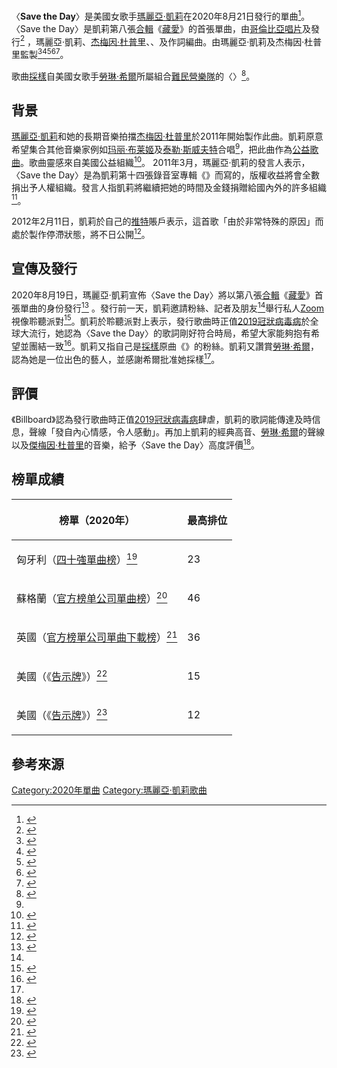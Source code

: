 {{NotChineseTitle|time=2020-09-19T16:04:32+00:00}}
{{NoteTA
|G1=Music
|1=zh-cn:玛丽亚·凯莉; zh-tw:瑪麗亞·凱莉; zh-hk:瑪麗·嘉兒;
}}
{{Infobox song
| name       = Save the Day
| cover      = 
| border     = yes
| type       = single
| artist     = [[瑪麗亞·凱莉|瑪麗亞·凱莉]]
| album      = [[藏愛|藏愛]]
| released   = {{Start date|2020|8|21}}
| format     = [[CD|CD]]
| recorded   = 2020年
| genre      = [[节奏布鲁斯|节奏布鲁斯]]<ref>{{cite web |last=Johnson |first=Laura |title=Mariah Carey Unveils Ms. Lauryn Hill Collaboration Save The Day |url=https://www.stereoboard.com/content/view/229083/9 |website=Stereoboard |accessdate=August 21, 2020 |date=August 21, 2020 |archive-date=2020-08-22 |archive-url=https://web.archive.org/web/20200822204412/https://www.stereoboard.com/content/view/229083/9 |dead-url=no }}</ref>
| label      = [[哥倫比亞唱片|哥倫比亞唱片]]<br/>{{le|Legacy唱片|Legacy Recordings|Legacy}}
| length     = {{duration|m=3|s=48}}
| writer     = 瑪麗亞·凱莉<br/>[[杰梅因·杜普里|杰梅因·杜普里]]<br/>{{Internal link helper/en|James "Big Jim" Wright|Sounds of Blackness}}<br/>{{Internal link helper/en|Charles Fox|Charles Fox}}<br/>{{Internal link helper/en|Norman Gimbel|Norman Gimbel}}
| producer   = 瑪麗亞·凱莉<br/>杰梅因·杜普里
| misc       = 
{{Extra chronology
| artist     = [[瑪麗亞·凱莉|瑪麗亞·凱莉]]
| type       = single
| prev_title = {{le|In the Mix|In_the_Mix_(Mariah_Carey_song)}}
| prev_year  = 2019
| title      = Save the Day
| year       = 2020
| next_title = 
| next_year  = 
}}
{{Extra chronology
| artist     = [[勞琳·希爾|勞琳·希爾]]
| type       = single
| prev_title = We Got Love
| prev_year  = 2020
| title      = Save the Day
| year       = 2020
| next_title = 
| next_year  = 
}}
}}
〈'''Save the Day'''〉是美國女歌手[[瑪麗亞·凱莉|瑪麗亞·凱莉]]在2020年8月21日發行的單曲<ref>{{Cite web|title=Mariah Carey announces ''The Rarities'' album|url=https://www.officialcharts.com/chart-news/mariah-carey-announces-the-rarities-album-featuring-unreleased-collaboration-with-lauryn-hill__30788/|access-date=2020-08-21|website=www.officialcharts.com|archive-date=2020-08-21|archive-url=https://web.archive.org/web/20200821165644/https://www.officialcharts.com/chart-news/mariah-carey-announces-the-rarities-album-featuring-unreleased-collaboration-with-lauryn-hill__30788/|dead-url=no}}</ref>。〈Save the Day〉是凱莉第八張[[合輯|合輯]]《[[藏愛|藏愛]]》的首張單曲，由[[哥倫比亞唱片|哥倫比亞唱片]]及{{Internal link helper/en|Legacy唱片|Legacy Recordings}}發行<ref>{{Cite web|date=2020-08-19|title=Mariah Carey Handpicks Favorites From Her Vault for ''The Rarities'' Album, Coming Friday, October 2|url=https://legacyrecordings.com/2020/08/19/mariah-carey-handpicks-favorites-from-her-vault-for-the-rarities-album-coming-friday-october-2/|access-date=2020-08-21|website=Legacy Recordings|archive-date=2020-09-02|archive-url=https://web.archive.org/web/20200902151711/https://legacyrecordings.com/2020/08/19/mariah-carey-handpicks-favorites-from-her-vault-for-the-rarities-album-coming-friday-october-2/|dead-url=no}}</ref> ，瑪麗亞·凱莉、[[杰梅因·杜普里|杰梅因·杜普里]]、{{Internal link helper/en|James "Big Jim" Wright|Sounds of Blackness}}、{{Internal link helper/en|Charles Fox|Charles Fox}}及{{Internal link helper/en|Norman Gimbel|Norman Gimbel}}作詞編曲。由瑪麗亞·凱莉及杰梅因·杜普里監製<ref>{{cite web|url=https://listen.tidal.com/album/152222466/credits|title=Save the Day (2020) - Credits|publisher=[[TIDAL|TIDAL]]|accessdate=August 23, 2020|archive-date=2020-09-02|archive-url=https://web.archive.org/web/20200902151701/https://listen.tidal.com/album/152222466/credits|dead-url=no}}</ref><ref>{{cite web|url=https://open.spotify.com/album/2YjzMFVEK0gWVc95yJaCAe|title=Save the Day (2020)|publisher=[[Spotify|Spotify]]|accessdate=August 23, 2020|archive-date=2020-08-30|archive-url=https://web.archive.org/web/20200830153638/https://open.spotify.com/album/2YjzMFVEK0gWVc95yJaCAe|dead-url=no}}</ref><ref>{{cite web|url=https://www.pandora.com/artist/credits/mariah-carey/save-the-day-2020-single/save-the-day-2020/TRnwdj9ZzkldpvP|title=Save the Day (2020) by Mariah Carey - Pandora|publisher=[[Pandora_Radio|Pandora]]|accessdate=August 23, 2020|archive-date=2020-09-02|archive-url=https://web.archive.org/web/20200902151701/https://www.pandora.com/artist/credits/mariah-carey/save-the-day-2020-single/save-the-day-2020/TRnwdj9ZzkldpvP|dead-url=no}}</ref><ref>{{Cite web|title=Mariah Carey with Lauryn Hill - Save the Day|url=https://www.discogs.com/Mariah-Carey-with-Lauryn-Hill-Save-The-Day/release/15798947|access-date=2020-08-23|website=Discogs|archive-date=2020-09-02|archive-url=https://web.archive.org/web/20200902151701/https://www.discogs.com/Mariah-Carey-with-Lauryn-Hill-Save-The-Day/release/15798947|dead-url=no}}</ref><ref name="Dupri">{{cite web|url=https://www.nme.com/news/music/mariah-carey-shares-new-song-save-the-day-featuring-lauryn-hill-2735064%3famp|title=Mariah Carey shares new song 'Save the Day' featuring Lauryn Hill|publisher=[[NME|NME]]|last=Lavin|first=Will|date=August 22, 2020|accessdate=August 23, 2020|quote=The track is produced by Jermaine Dupri.|archive-date=2020-08-24|archive-url=https://web.archive.org/web/20200824054612/https://www.nme.com/news/music/mariah-carey-shares-new-song-save-the-day-featuring-lauryn-hill-2735064?amp|dead-url=no}}</ref>。

歌曲[[取樣_(音樂)|採樣]]自美國女歌手[[勞琳·希爾|勞琳·希爾]]所屬組合[[難民營樂隊|難民營樂隊]]的〈{{le|Killing Me Softly with His Song|Killing Me Softly with His Song}}〉<ref>{{Cite web|title=Mariah Carey with Lauryn Hill - Save the Day|url=https://www.discogs.com/Mariah-Carey-with-Lauryn-Hill-Save-The-Day/release/15798947|access-date=2020-08-21|website=Discogs|archive-date=2020-09-02|archive-url=https://web.archive.org/web/20200902151701/https://www.discogs.com/Mariah-Carey-with-Lauryn-Hill-Save-The-Day/release/15798947|dead-url=no}}</ref>。

==背景==
[[瑪麗亞·凱莉|瑪麗亞·凱莉]]和她的長期音樂拍擋[[杰梅因·杜普里|杰梅因·杜普里]]於2011年開始製作此曲。凱莉原意希望集合其他音樂家例如[[玛丽·布莱姬|玛丽·布莱姬]]及[[泰勒·斯威夫特|泰勒·斯威夫特]]合唱<ref name=OhNicki/>，把此曲作為[[公益歌曲|公益歌曲]]。歌曲靈感來自美國公益組織{{Internal link helper/en|Points of Light|Points of Light}}<ref>{{Cite web|title=Jermaine Dupri and Mariah Carey to Create Musical Collaboration to Celebrate the Power of People to Make Change in the World|url=http://www.twitlonger.com/show/8pjq8c|date=2011-02-10|access-date=2020-08-30|website=Twitlonger|archive-date=2011-02-16|archive-url=https://web.archive.org/web/20110216011510/http://www.twitlonger.com/show/8pjq8c|dead-url=no}}</ref>。
2011年3月，瑪麗亞·凱莉的發言人表示，〈Save the Day〉是為凱莉第十四張錄音室專輯《{{Internal link helper/en|聽我...歌情萬種|Me. I Am Mariah... The Elusive Chanteuse}}》而寫的，版權收益將會全數捐出予人權組織。發言人指凱莉將繼續把她的時間及金錢捐贈給國內外的許多組織<ref>{{Cite web|title=Mariah Carey 'Embarrassed' Over Gadhafi-Linked Concert|url=https://www.billboard.com/articles/news/472771/mariah-carey-embarrassed-over-gadhafi-linked-concert|date=2011-03-03|access-date=2020-08-30|website=Billboard|archive-date=2020-07-10|archive-url=https://web.archive.org/web/20200710051433/https://www.billboard.com/articles/news/472771/mariah-carey-embarrassed-over-gadhafi-linked-concert|dead-url=no}}</ref>。

2012年2月11日，凱莉於自己的[[推特|推特]]賬戶表示，這首歌「由於非常特殊的原因」而處於製作停滯狀態，將不日公開<ref>{{Cite web|title=Mariah Carey - Twitter|url=https://twitter.com/MariahCarey/status/168359456986505216?s=20|access-date=2020-08-30|website=Twitter}}</ref>。

==宣傳及發行==
2020年8月19日，瑪麗亞·凱莉宣佈〈Save the Day〉將以第八張[[合輯|合輯]]《[[藏愛|藏愛]]》首張單曲的身份發行<ref name=gma>{{cite news |url=https://www.goodmorningamerica.com/culture/story/mariah-carey-shares-details-upcoming-album-fans-72466528 |title=Mariah Carey shares details about her upcoming album: 'This one is for you, my fans' |publisher=Good Morning America |last=FitzPatrick |first=Hayley |date=August 19, 2020 |accessdate=August 19, 2020 |archiveurl=https://web.archive.org/web/20200820103051/https://www.goodmorningamerica.com/culture/story/mariah-carey-shares-details-upcoming-album-fans-72466528 |archivedate=2020-08-20 |dead-url=no }}</ref> 。發行前一天，凱莉邀請粉絲、記者及朋友<ref name=OhBillboard/>舉行私人[[Zoom|Zoom]]視像聆聽派對<ref>{{Cite web|title=Mariah Carey premieres new single ‘Save the Day’ via private Zoom party|url=https://e-radio.us/mariah-carey-premieres-new-single-save-the-day-via-private-zoom-party/|date=2020-08-20|access-date=2020-08-30|website=e-Radio.us|archive-date=2020-09-02|archive-url=https://web.archive.org/web/20200902151808/https://e-radio.us/mariah-carey-premieres-new-single-save-the-day-via-private-zoom-party/|dead-url=no}}</ref>。凱莉於聆聽派對上表示，發行歌曲時正值[[2019冠狀病毒病|2019冠狀病毒病]]於全球大流行，她認為〈Save the Day〉的歌詞剛好符合時局，希望大家能夠抱有希望並團結一致<ref name=OhNicki>{{cite web |last1=Lusk |first1=Darian |title=The real meaning behind Mariah Carey's Save the Day |url=https://www.nickiswift.com/238978/the-real-meaning-behind-mariah-careys-save-the-day/?utm_campaign=clip |website=NickiSwift.com |accessdate=2020-09-03 |date=2020-08-22}}</ref>。凱莉又指自己是[[取樣_(音樂)|採樣]]原曲《{{Internal link helper/en|Killing Me Softly with His Song|Killing Me Softly with His Song}}》的粉絲。凱莉又讚賞[[劳琳·希尔|勞琳·希爾]]，認為她是一位出色的藝人，並感謝希爾批准她採樣<ref name=OhBillboard/>。

==評價==
《Billboard》認為發行歌曲時正值[[2019冠狀病毒病|2019冠狀病毒病]]肆虐，凱莉的歌詞能傳達及時信息，聲線「發自內心情感，令人感動」。再加上凱莉的經典高音、[[劳琳·希尔|勞琳·希爾]]的聲線以及[[杰梅因·杜普里|傑梅因·杜普里]]的音樂，給予〈Save the Day〉高度評價<ref name=OhBillboard>{{cite web |title=Mariah Carey's Ms. Lauryn Hill Collab 'Save the Day' Is Here: Stream It Now |url=https://www.billboard.com/articles/news/9437856/mariah-carey-save-the-day-lauryn-hill |website=Billboard |accessdate=2020-09-03 |date=2020-08-21 |archive-date=2020-09-02 |archive-url=https://web.archive.org/web/20200902085403/https://www.billboard.com/articles/news/9437856/mariah-carey-save-the-day-lauryn-hill |dead-url=no }}</ref>。

==榜單成績==
{| class="wikitable plainrowheaders sortable" style="text-align:center"
|-
! scope="col" | 榜單（2020年）
! scope="col" | 最高排位
|-
! scope="row" | 匈牙利（[[匈牙利唱片公司協會|四十強單曲榜]]）<ref>{{Cite web |url=https://slagerlistak.hu/single-top-40-slagerlista/2020/35 |script-title=hu:Single Top 40 slágerlista 2020. 35. hét 2020. 08. 21. - 2020. 08. 27. |publisher=[[匈牙利唱片公司協會|Magyar Hanglemezkiadók Szövetsége]] |accessdate=2020-09-03 |language=hu |deadurl=yes |archiveurl=https://web.archive.org/web/20200903151722/https://slagerlistak.hu/single-top-40-slagerlista/2020/35 |archivedate=2020-09-03 }}</ref>
| 23
|-
! scope="row" | 蘇格蘭（[[官方榜单公司|官方榜单公司]][[蘇格蘭單曲和專輯榜|單曲榜]]）<ref>{{cite web |url=https://www.officialcharts.com/charts/scottish-singles-chart/ |title=Official Scottish Singles Sales Chart Top 100 29 28 August 2020 - 03 September 2020 |publisher=[[Official_Charts_Company|Official Charts Company]] |accessdate=2020-09-01 |language=en |deadurl=no |archiveurl=https://web.archive.org/web/20200901075122/https://www.officialcharts.com/charts/scottish-singles-chart/ |archivedate=2020-09-01 }}</ref>
| 46
|-
! scope="row" | 英國（[[官方榜單公司|官方榜單公司]][[英國單曲下載榜|單曲下載榜]]）<ref>{{cite web |url=https://www.officialcharts.com/charts/singles-downloads-chart/ |title=Official Singles Chart Top 100 28 August 2020 - 03 September 2020 |publisher=[[Official_Charts_Company|Official Charts Company]] |accessdate=2020-09-03 |language=en |deadurl=no |archiveurl=https://archive.today/20200903153216/https://www.officialcharts.com/charts/singles-downloads-chart/ |archivedate=2020-09-03 }}</ref>
| 36
|-
! scope="row" | 美國（《[[告示牌_(雜誌)|告示牌]]》{{le|數位歌曲銷售榜|Digital Songs}}）<ref>{{Cite web |url=https://www.billboard.com/charts/digital-song-sales/2020-09-05 |title=Digital Song Sales The week of September 5, 2020 |work=[[告示牌_(雜誌)|Billboard]] |accessdate=2020-09-03 |language=en |deadurl=no |archiveurl=https://web.archive.org/web/20200903153654/https://www.billboard.com/charts/digital-song-sales/2020-09-05 |archivedate=2020-09-03 }}</ref>
| 15
|-
! scope="row" | 美國（《[[告示牌_(雜誌)|告示牌]]》{{le|熱門節奏藍調|Hot R&B Songs}}）<ref name="R&B Songs">{{Cite web |url=https://www.billboard.com/charts/r-and-b-songs/2020-09-05 |title=Hot R&B Songs The week of September 5, 2020 |work=[[告示牌_(雜誌)|Billboard]] |accessdate=2020-09-03 |language=en |deadurl=no |archiveurl=https://web.archive.org/web/20200903154107/https://www.billboard.com/charts/r-and-b-songs/2020-09-05 |archivedate=2020-09-03 }}</ref>
| 12
|}

==參考來源==
{{reflist|2}}

{{Mariah Carey songs}}

[[Category:2020年單曲|Category:2020年單曲]]
[[Category:瑪麗亞·凱莉歌曲|Category:瑪麗亞·凱莉歌曲]]